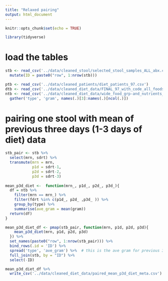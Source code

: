 ```yaml
---
title: "Relaxed pairing"
output: html_document
---
```


```r
knitr::opts_chunk$set(echo = TRUE)
```

```r
library(tidyverse)
```

# load the tables

```r
stb <- read_csv('../data/cleaned_stool/selected_stool_samples_ALL_abx.csv') %>% 
  mutate(ID = paste0("row", 1:nrow(stb)))

ptb <- read_csv('../data/cleaned_patients/diet_patients_97.csv')
dtb <- read_csv('../data/cleaned_diet_data/FINAL_97_with_code_all_foods_drt_with_enteralTPN.csv')
ntb <- read_csv('../data/cleaned_diet_data/wide_food_grp-and_nutrients_total.csv') %>% 
  gather('type', 'gram', names(.)[3]:names(.)[ncol(.)]) 
```

# pairing one stool with mean of previous three days (1-3 days of diet) data
  
```r
stb_pair <- stb %>%  
  select(mrn, sdrt) %>% 
  transmute(mrn = mrn,
            p1d = sdrt-1,
            p2d = sdrt-2, 
            p3d = sdrt-3) 
 
mean_p3d_diet <-  function(mrn_, p1d_, p2d_, p3d_){
  df = ntb %>% 
    filter(mrn == mrn_) %>% 
    filter(fdrt %in% c(p1d_, p2d_ ,p3d_ )) %>% 
    group_by(type) %>% 
    summarise(ave_gram = mean(gram))
  return(df)
}

mean_p3d_diet_df <- pmap(stb_pair, function(mrn, p1d, p2d, p3d){
    mean_p3d_diet(mrn, p1d, p2d, p3d)
  }) %>% 
  set_names(paste0("row", 1:nrow(stb_pair))) %>% 
  bind_rows(.id = 'ID') %>% 
  spread('type', 'ave_gram') %>%  # this is the ave gram for previous 3 days in each fg and nut for every stool sample that is qualified
  full_join(stb, by = "ID") %>% 
  select(-ID)

mean_p3d_diet_df %>% 
  write_csv('../data/cleaned_diet_data/paired_mean_p3d_diet_meta.csv')
```

